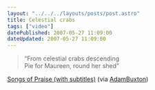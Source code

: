 ```yaml
---
layout: "../../../layouts/posts/post.astro"
title: Celestial crabs
tags: ["video"]
datePublished: 2007-05-27 11:09:00
dateUpdated: 2007-05-27 11:09:00
---
```



<YouTube id="https://www.youtube.com/watch?v=7-ZnPE3G_YY" />

> “From celestial crabs descending<br />
> Pie for Maureen, round her shed”

[Songs of Praise (with subtitles)](https://www.youtube.com/watch?v=7-ZnPE3G_YY) (via
[AdamBuxton](https://youtube.com/user/AdamBuxton))
